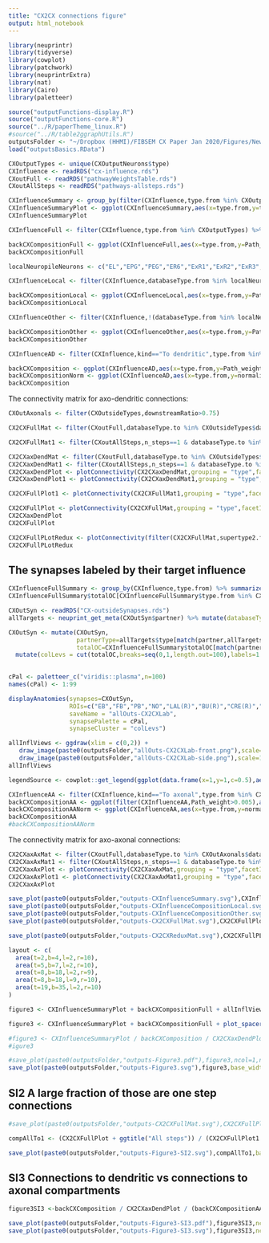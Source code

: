 ```yaml
---
title: "CX2CX connections figure"
output: html_notebook
---
```


```r
library(neuprintr)
library(tidyverse)
library(cowplot)
library(patchwork)
library(neuprintrExtra)
library(nat)
library(Cairo)
library(paletteer)
```

```r
source("outputFunctions-display.R")
source("outputFunctions-core.R")
source("../R/paperTheme_linux.R")
#source("../R/table2ggraphUtils.R")
outputsFolder <- "~/Dropbox (HHMI)/FIBSEM CX Paper Jan 2020/Figures/NewOutputs/figure3-4-CX2CX/"
load("outputsBasics.RData")
```


```r
CXOutputTypes <- unique(CXOutputNeurons$type)
CXInfluence <- readRDS("cx-influence.rds")
CXoutFull <- readRDS("pathwayWeightsTable.rds")
CXoutAllSteps <- readRDS("pathways-allsteps.rds")
```


```r
CXInfluenceSummary <- group_by(filter(CXInfluence,type.from %in% CXOutputTypes),type.from,kind) %>% summarize(totalOC=sum(Path_weight)) %>% ungroup() %>% mutate(databaseType.from=type.from) %>% supertype()
CXInfluenceSummaryPlot <- ggplot(CXInfluenceSummary,aes(x=type.from,y=totalOC)) + geom_col(aes(fill=kind)) + theme_paper()+ theme(strip.text.x=element_blank(),axis.text.x = element_text(angle=90,hjust = 1,vjust=0.5))+facet_grid(.~supertype3.from,scales = "free",space="free") + scale_fill_paletteer_d("ggthemes::Tableau_20",name="Target type") + ylab("normalized pathway weight") + xlab("")
CXInfluenceSummaryPlot
```




```r
CXInfluenceFull <- filter(CXInfluence,type.from %in% CXOutputTypes) %>% group_by(type.from) %>% mutate(normalizedWeight=Path_weight/sum(Path_weight)) %>% ungroup() %>% group_by(supertype3.to,type.from,supertype3.from) %>% summarize(Path_weight=sum(Path_weight),normalizedWeight=sum(normalizedWeight)) %>% ungroup()

backCXCompositionFull <- ggplot(CXInfluenceFull,aes(x=type.from,y=Path_weight)) + geom_col(aes(fill=supertype3.to)) + scale_fill_manual(name="Target supertype",values=supertype3Palette)+ theme_paper()+ theme(strip.text.x=element_blank(),axis.text.x = element_text(angle=90,hjust = 1,vjust=0.5))+facet_grid(.~supertype3.from,scales = "free",space="free") + ylab("normalized pathway weight") + xlab("CX output type")
backCXCompositionFull
```
```r
localNeuropileNeurons <- c("EL","EPG","PEG","ER6","ExR1","ExR2","ExR3","ExR5","ExR6","PFR_a","PFR_b","FR1","FR2")

CXInfluenceLocal <- filter(CXInfluence,databaseType.from %in% localNeuropileNeurons) %>% group_by(type.from) %>% mutate(normalizedWeight=Path_weight/sum(Path_weight)) %>% ungroup() %>% group_by(supertype3.to,type.from,supertype3.from) %>% summarize(Path_weight=sum(Path_weight),normalizedWeight=sum(normalizedWeight)) %>% ungroup()

backCXCompositionLocal <- ggplot(CXInfluenceLocal,aes(x=type.from,y=Path_weight)) + geom_col(aes(fill=supertype3.to)) + scale_fill_manual(name="Target supertype",values=supertype3Palette)+ theme_paper()+ theme(strip.text.x=element_blank(),axis.text.x = element_text(angle=90,hjust = 1,vjust=0.5))+facet_grid(.~supertype3.from,scales = "free",space="free") + ylab("normalized pathway weight") + xlab("CX output type")
backCXCompositionLocal
```
```r
CXInfluenceOther <- filter(CXInfluence,!(databaseType.from %in% localNeuropileNeurons) & type.from %in% CXOutputTypes) %>% group_by(type.from) %>% mutate(normalizedWeight=Path_weight/sum(Path_weight)) %>% ungroup() %>% group_by(supertype3.to,type.from,supertype3.from) %>% summarize(Path_weight=sum(Path_weight),normalizedWeight=sum(normalizedWeight)) %>% ungroup()

backCXCompositionOther <- ggplot(CXInfluenceOther,aes(x=type.from,y=Path_weight)) + geom_col(aes(fill=supertype3.to)) + scale_fill_manual(name="Target supertype",values=supertype3Palette)+ theme_paper()+ theme(strip.text.x=element_blank(),axis.text.x = element_text(angle=90,hjust = 1,vjust=0.5))+facet_grid(.~supertype3.from,scales = "free",space="free") + ylab("normalized pathway weight") + xlab("CX output type")
backCXCompositionOther
```



```r
CXInfluenceAD <- filter(CXInfluence,kind=="To dendritic",type.from %in% CXOutputTypes) %>% group_by(type.from) %>% mutate(normalizedWeight=Path_weight/sum(Path_weight)) %>% ungroup() %>% group_by(supertype3.to,type.from,supertype3.from) %>% summarize(Path_weight=sum(Path_weight),normalizedWeight=sum(normalizedWeight)) %>% ungroup()

backCXComposition <- ggplot(CXInfluenceAD,aes(x=type.from,y=Path_weight)) + geom_col(aes(fill=supertype3.to)) + scale_fill_manual(name="Target supertype",values=supertype3Palette)+ theme_paper()+ theme(strip.text.x=element_blank(),axis.text.x = element_text(angle=90,hjust = 1,vjust=0.5))+facet_grid(.~supertype3.from,scales = "free",space="free") + ggtitle("Connections to dendrites") + ylab("normalized pathway weight") + xlab("CX output type")
backCXCompositionNorm <- ggplot(CXInfluenceAD,aes(x=type.from,y=normalizedWeight)) + geom_col(aes(fill=supertype3.to)) + scale_fill_manual(name="Target supertype",values=supertype3Palette)+ theme_paper()+ theme(strip.text.x=element_blank(),axis.text.x = element_text(angle=90,hjust = 1,vjust=0.5))+facet_grid(.~supertype3.from,scales = "free",space="free") + ggtitle("Connections to axons")
backCXComposition
```

The connectivity matrix for axo-dendritic connections:
```r
CXOutAxonals <- filter(CXOutsideTypes,downstreamRatio>0.75)

CX2CXFullMat <- filter(CXoutFull,databaseType.to %in% CXOutsideTypes$databaseType) %>% mutate(roi="outside") %>% supertype() %>% filter(Path_weight>0.005)

CX2CXFullMat1 <- filter(CXoutAllSteps,n_steps==1 & databaseType.to %in% CXOutsideTypes$databaseType) %>% mutate(roi="outside") %>% supertype() %>% filter(Path_weight>0.005)

CX2CXaxDendMat <- filter(CXoutFull,databaseType.to %in% CXOutsideTypes$databaseType & !databaseType.to %in% CXOutAxonals$databaseType & databaseType.from != databaseType.to) %>% mutate(roi="outside") %>% supertype() %>% filter(Path_weight>0.005)
CX2CXaxDendMat1 <- filter(CXoutAllSteps,n_steps==1 & databaseType.to %in% CXOutsideTypes$databaseType & !databaseType.to %in% CXOutAxonals$databaseType & databaseType.from != databaseType.to) %>% mutate(roi="outside") %>% supertype() %>% filter(Path_weight>0.005)
CX2CXaxDendPlot <- plotConnectivity(CX2CXaxDendMat,grouping = "type",facetInputs="supertype3.from",facetOutputs = "supertype3.to",xaxis = "outputs",connectionMeasure = "Path_weight",orderIn = typesCXOrder,orderOut=typesCXOrder,cmax=0.7,theme=theme_paper_grid())+ xlab("target type") + ylab("CX output type")+guides(fill=guide_colorbar(title="Pathway weight")) +theme(legend.position=c(0.1,0.2),strip.text.x=element_blank(),strip.text.y=element_blank()) + scale_fill_paletteer_c("ggthemes::Blue")
CX2CXaxDendPlot1 <- plotConnectivity(CX2CXaxDendMat1,grouping = "type",facetInputs="supertype3.from",facetOutputs = "supertype3.to",xaxis = "outputs",connectionMeasure = "Path_weight",orderIn = typesCXOrder,orderOut=typesCXOrder,theme=theme_paper_grid()) + xlab("target type") + ylab("CX output type")+guides(fill=guide_colorbar(title="Pathway weight"))+ scale_fill_paletteer_c("ggthemes::Blue")

CX2CXFullPlot1 <- plotConnectivity(CX2CXFullMat1,grouping = "type",facetInputs="supertype3.from",facetOutputs = "supertype3.to",xaxis = "outputs",connectionMeasure = "Path_weight",orderIn = typesCXOrder,orderOut=typesCXOrder,theme=theme_paper_grid()) + xlab("target type") + ylab("CX output type")+guides(fill=guide_colorbar(title="Pathway weight"))+ scale_fill_paletteer_c("ggthemes::Blue")+ theme(legend.position = c(0.1,0.2),strip.text.x = element_text(angle=90))

CX2CXFullPlot <- plotConnectivity(CX2CXFullMat,grouping = "type",facetInputs="supertype3.from",facetOutputs = "supertype3.to",xaxis = "outputs",connectionMeasure = "Path_weight",orderIn = typesCXOrder,orderOut=typesCXOrder,theme=theme_paper_grid()) + xlab("target type") + ylab("CX output type")+guides(fill=guide_colorbar(title="Pathway weight"))+ scale_fill_paletteer_c("ggthemes::Blue") + theme(legend.position = c(0.1,0.2),strip.text.x = element_text(angle=90))
CX2CXaxDendPlot
CX2CXFullPlot

CX2CXFullPLotRedux <- plotConnectivity(filter(CX2CXFullMat,supertype2.from != "FBt" & supertype2.to != "FBt" & !(databaseType.from %in% localNeuropileNeurons)),grouping = "type",facetInputs="supertype3.from",facetOutputs = "supertype3.to",xaxis = "outputs",connectionMeasure = "Path_weight",orderIn = typesCXOrder,orderOut=typesCXOrder,theme=theme_paper_grid()) + xlab("target type") + ylab("CX output type")+guides(fill=guide_colorbar(title="Pathway weight"))+ scale_fill_paletteer_c("ggthemes::Blue") + theme(strip.text.x = element_text(angle=90))
CX2CXFullPLotRedux
```
## The synapses labeled by their target influence
```r
CXInfluenceFullSummary <- group_by(CXInfluence,type.from) %>% summarize(totalOC=sum(Path_weight)) %>% ungroup() 
CXInfluenceFullSummary$totalOC[CXInfluenceFullSummary$type.from %in% CXNeurons$type] <- 1
```


```r
CXOutSyn <- readRDS("CX-outsideSynapses.rds")
allTargets <- neuprint_get_meta(CXOutSyn$partner) %>% mutate(databaseType=type) %>% customRetyping() %>% supertype() %>% selectSupertypeSet(default_level = 1) %>%  customOutputSupertype(postfix="raw")

CXOutSyn <- mutate(CXOutSyn,
                   partnerType=allTargets$type[match(partner,allTargets$bodyid)],
                   totalOC=CXInfluenceFullSummary$totalOC[match(partnerType,CXInfluenceFullSummary$type.from)]) %>% na.omit() %>%
  mutate(colLevs = cut(totalOC,breaks=seq(0,1,length.out=100),labels=1:99))
            

cPal <- paletteer_c("viridis::plasma",n=100)
names(cPal) <- 1:99

displayAnatomies(synapses=CXOutSyn,
                 ROIs=c("EB","FB","PB","NO","LAL(R)","BU(R)","CRE(R)","SMP(R)","WED(R)","SLP(R)","SIP(R)","SPS(R)","IPS(R)"),
                 saveName = "allOuts-CX2CXLab",
                 synapsePalette = cPal,
                 synapseCluster = "colLevs")

```

```r
allInflViews <- ggdraw(xlim = c(0,2)) + 
   draw_image(paste0(outputsFolder,"allOuts-CX2CXLab-front.png"),scale=1.6,clip="on") + 
   draw_image(paste0(outputsFolder,"allOuts-CX2CXLab-side.png"),scale=1.6,hjust=-0.9,clip="on") + theme_paper_map()
allInflViews
```
```r
legendSource <- cowplot::get_legend(ggplot(data.frame(x=1,y=1,c=0.5),aes(x=1,y=1)) + geom_point(aes(color=c)) + theme_paper_map() + scale_color_paletteer_c("viridis::plasma",limits=c(0,1),name="CX to CX fraction"))
```


```r
CXInfluenceAA <- filter(CXInfluence,kind=="To axonal",type.from %in% CXOutputTypes) %>% group_by(type.from) %>% mutate(totalWeight=sum(Path_weight),normalizedWeight=Path_weight/totalWeight) %>% ungroup()
backCXCompositionAA <- ggplot(filter(CXInfluenceAA,Path_weight>0.005),aes(x=type.from,y=Path_weight)) + geom_col(aes(fill=supertype2.to)) + theme_paper()+ theme(strip.text.x=element_blank(),axis.text.x = element_text(angle=90,hjust = 1,vjust=0.5))+facet_grid(.~supertype3.from,scales = "free",space="free") +scale_fill_CX_supertype("Target supertype")+ ggtitle("Axo-axonal connections")+ ylab("normalized pathway weight") + xlab("CX output type")
backCXCompositionAANorm <- ggplot(CXInfluenceAA,aes(x=type.from,y=normalizedWeight)) + geom_col(aes(fill=supertype2.to)) + theme_paper()+ theme(strip.text.x=element_blank(),axis.text.x = element_text(angle=90,hjust = 1,vjust=0.5))+facet_grid(.~supertype3.from,scales = "free",space="free") +scale_fill_CX_supertype("Target supertype")+ ggtitle("Connections to axons")
backCXCompositionAA
#backCXCompositionAANorm
```

The connectivity matrix for axo-axonal connections:
```r
CX2CXaxAxMat <- filter(CXoutFull,databaseType.to %in% CXOutAxonals$databaseType) %>% mutate(roi="outside") %>% supertype() %>% filter(Path_weight>0.005)
CX2CXaxAxMat1 <- filter(CXoutAllSteps,n_steps==1 & databaseType.to %in% CXOutAxonals$databaseType) %>% mutate(roi="outside") %>% supertype() %>% filter(Path_weight>0.005)
CX2CXaxAxPlot <- plotConnectivity(CX2CXaxAxMat,grouping = "type",facetInputs="supertype3.from",facetOutputs = "supertype3.to",xaxis = "outputs",connectionMeasure = "Path_weight",cmax=0.7,theme=theme_paper_grid())+ xlab("target type") + ylab("CX output type")+guides(fill=guide_colorbar(title="Pathway weight")) + theme(strip.text.x=element_blank(),strip.text.y=element_blank())+ scale_fill_paletteer_c("ggthemes::Blue")
CX2CXaxAxPlot1 <- plotConnectivity(CX2CXaxAxMat1,grouping = "type",facetInputs="supertype3.from",facetOutputs = "supertype3.to",xaxis = "outputs",connectionMeasure = "Path_weight")+ xlab("target type") + ylab("CX output type")+guides(fill=guide_colorbar(title="Pathway weight"))+ scale_fill_paletteer_c("ggthemes::Blue")
CX2CXaxAxPlot
```

```r
save_plot(paste0(outputsFolder,"outputs-CXInfluenceSummary.svg"),CXInfluenceSummaryPlot,ncol=1.3,nrow=6,base_width = 8.5,base_height = 11/25)
save_plot(paste0(outputsFolder,"outputs-CXInfluenceCompositionLocal.svg"),backCXCompositionLocal,ncol=0.5,nrow=6,base_width = 8.5,base_height = 11/35)
save_plot(paste0(outputsFolder,"outputs-CXInfluenceCompositionOther.svg"),backCXCompositionOther,ncol=1,nrow=6,base_width = 8.5,base_height = 11/35)
save_plot(paste0(outputsFolder,"outputs-CX2CXFullMat.svg"),CX2CXFullPlot,ncol=1.3,nrow=19,base_width = 8.5,base_height = 11/35)

save_plot(paste0(outputsFolder,"outputs-CX2CXReduxMat.svg"),CX2CXFullPLotRedux,base_width = 6.5,base_height = 4)

layout <- c(
  area(t=2,b=4,l=2,r=10),
  area(t=5,b=7,l=2,r=10),
  area(t=8,b=18,l=2,r=9),
  area(t=8,b=18,l=9,r=10),
  area(t=19,b=35,l=2,r=10)
)

figure3 <- CXInfluenceSummaryPlot + backCXCompositionFull + allInflViews + legendSource + CX2CXFullPlot + plot_layout(design=layout) +plot_annotation(tag_levels = "A",title="Outputs figure 3 -- CX to CX interactions",theme=theme(title=element_text(size=12,face="bold")))& theme(plot.tag.position = c(-0.03, 1.05))

figure3 <- CXInfluenceSummaryPlot + backCXCompositionFull + plot_spacer() + legendSource + CX2CXFullPlot + plot_layout(design=layout) +plot_annotation(tag_levels = "A",title="Outputs figure 3 -- CX to CX interactions",theme=theme(title=element_text(size=12*1.111111,face="bold",family="arial")))& theme(plot.tag.position = c(-0.03, 1.05))
```


```r

#figure3 <- CXInfluenceSummaryPlot / backCXComposition / CX2CXaxDendPlot / (backCXCompositionAA + CX2CXaxAxPlot) + plot_layout(heights=c(1,1,3,1.5)) + plot_annotation(tag_levels="A")
#igure3
```
```r
#save_plot(paste0(outputsFolder,"outputs-Figure3.pdf"),figure3,ncol=1,nrow=4,base_width = 8.5,base_height = 11/4,device=cairo_pdf)
save_plot(paste0(outputsFolder,"outputs-Figure3.svg"),figure3,base_width = 8.5*1.333333,base_height = 11*1.333333)
```

## SI2 A large fraction of those are one step connections
```r
#save_plot(paste0(outputsFolder,"outputs-CX2CXFullMat.svg"),CX2CXFullPlot,ncol=1.3,nrow=19,base_width = 8.5,base_height = 11/35)

compAllTo1 <- (CX2CXFullPlot + ggtitle("All steps")) / (CX2CXFullPlot1 + ggtitle("1 step")) + plot_annotation(title="Outputs figure 3 SI2: comparison of pathway connections to 1 step connections",theme=theme(title=element_text(size=12*1.111111,face="bold",family="arial")))
```
```r
save_plot(paste0(outputsFolder,"outputs-Figure3-SI2.svg"),compAllTo1,base_width = 8.5*1.333333,base_height = 11*1.333333)
```

## SI3 Connections to dendritic vs connections to axonal compartments
```r
figure3SI3 <-backCXComposition / CX2CXaxDendPlot / (backCXCompositionAA + CX2CXaxAxPlot) + plot_layout(heights=c(1,3,1.5)) + plot_annotation(tag_levels="A",title="Outputs figure 3 - SI3. CX2CX connections per process reached",theme=theme(title=element_text(size=12,face="bold")))
```

```r
save_plot(paste0(outputsFolder,"outputs-Figure3-SI3.pdf"),figure3SI3,ncol=1,nrow=4,base_width = 8.5,base_height = 11/4,device=cairo_pdf)
save_plot(paste0(outputsFolder,"outputs-Figure3-SI3.svg"),figure3SI3,ncol=1,nrow=4,base_width = 8.5,base_height = 11/4)
```
